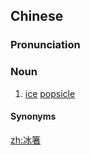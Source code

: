 ==Chinese==
{{zh-forms}}

===Pronunciation===
{{zh-pron
|md=bĭng-{d}ê̤ṳ
|cat=n
}}

===Noun===
{{zh-noun}}

# {{lb|zh|Min Bei|Min Dong}} [[ice]] [[popsicle]]

====Synonyms====
{{zh-dial|冰棍}}

[[zh:冰箸]]